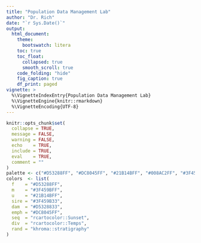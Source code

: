```yaml
---
title: "Population Data Management Lab"
author: "Dr. Rich"
date: "`r Sys.Date()`"
output:
  html_document:
    theme:
      bootswatch: litera
    toc: true
    toc_float:
      collapsed: true
      smooth_scroll: true
    code_folding: "hide"
    fig_caption: true
    df_print: paged
vignette: >
  %\VignetteIndexEntry{Population Data Management Lab}
  %\VignetteEngine{knitr::rmarkdown}
  %\VignetteEncoding{UTF-8}
---
```


```r
knitr::opts_chunk$set(
  collapse = TRUE,
  message = FALSE,
  warning = FALSE,
  echo    = TRUE,
  include = TRUE,
  eval    = TRUE,
  comment = ""
)
palette <- c("#D53288FF", "#DC8045FF", "#21B14BFF", "#008AC2FF", "#3F459BFF")
colors  <- list(
  f    = "#D53288FF",
  m    = "#3F459BFF",
  u    = "#21B14BFF",
  sire = "#3F459B33",
  dam  = "#D5328833",
  emph = "#DC8045FF",
  seq  = "rcartocolor::Sunset",
  div  = "rcartocolor::Temps",
  rand = "khroma::stratigraphy"
)
```



